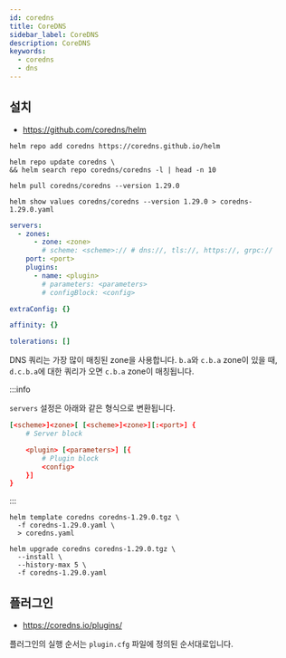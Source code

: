 ```yaml
---
id: coredns
title: CoreDNS
sidebar_label: CoreDNS
description: CoreDNS
keywords:
  - coredns
  - dns
---
```


## 설치

- https://github.com/coredns/helm

```shell
helm repo add coredns https://coredns.github.io/helm
```

```shell
helm repo update coredns \
&& helm search repo coredns/coredns -l | head -n 10
```

```shell
helm pull coredns/coredns --version 1.29.0
```

```shell
helm show values coredns/coredns --version 1.29.0 > coredns-1.29.0.yaml
```

```yaml tilte="coredns-values.yaml"
servers:
  - zones:
      - zone: <zone>
        # scheme: <scheme>:// # dns://, tls://, https://, grpc://
    port: <port>
    plugins:
      - name: <plugin>
        # parameters: <parameters>
        # configBlock: <config>

extraConfig: {}

affinity: {}

tolerations: []
```

DNS 쿼리는 가장 많이 매칭된 zone을 사용합니다. `b.a`와 `c.b.a` zone이 있을 때, `d.c.b.a`에 대한 쿼리가 오면 `c.b.a` zone이 매칭됩니다.

:::info

`servers` 설정은 아래와 같은 형식으로 변환됩니다.

```conf title="/etc/coredns/Corefile"
[<scheme>]<zone>[ [<scheme>]<zone>][:<port>] {
    # Server block

    <plugin> [<parameters>] [{
        # Plugin block
        <config>
    }]
}
```

:::

```shell
helm template coredns coredns-1.29.0.tgz \
  -f coredns-1.29.0.yaml \
  > coredns.yaml
```

```shell
helm upgrade coredns coredns-1.29.0.tgz \
  --install \
  --history-max 5 \
  -f coredns-1.29.0.yaml
```

## 플러그인

- https://coredns.io/plugins/

플러그인의 실행 순서는 `plugin.cfg` 파일에 정의된 순서대로입니다.
